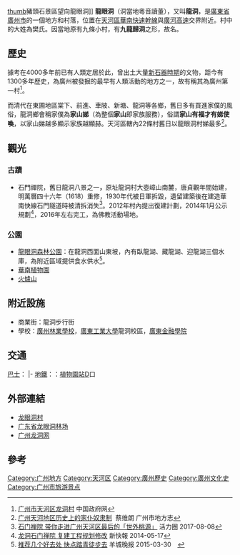 {{Trivia |time=2018-03-05T09:50:00+08:00 }}
{{Otheruses|subject=|other=以此新建的地區建制|龙洞街道 (广州市)}}
[[FILE:LungNgaanDung.jpg|thumb]]豬頭石景區望向龍眼洞]]
'''龍眼洞'''（洞當地粵音讀董），又叫'''龍洞'''，是[[廣東省|廣東省]][[廣州市|廣州市]]的一個地方和村落，位置在[[天河區|天河區]][[華南快速幹線|華南快速幹線]]與[[廣河高速|廣河高速]]交界附近。村中的大姓為樊氏。因當地原有九條小村，有'''九龍歸洞'''之形，故名。

== 歷史 ==
據考在4000多年前已有人類定居於此，曾出土大量[[新石器时期|新石器時期]]的文物，距今有1300多年歷史，為廣州被發掘的最早有人類活動的地方之一，故有稱其為廣州第一村<ref>[http://www.gov.cn/test/2005-06/27/content_9926.htm 广州市天河区龙洞村] {{Wayback|url=http://www.gov.cn/test/2005-06/27/content_9926.htm |date=20180305142826 }} 中国政府网</ref>。

而清代在東圃地區棠下、前進、車陂、新塘、龍洞等各鄉，舊日多有買進家僕的風俗，龍洞鄉會稱家僕為'''家山娣'''（為整個'''家山'''即家族服務），俗謂'''家山有福才有娣使喚'''，以家山娣越多顯示家族越顯赫。天河區轄內22條村舊日以龍眼洞村娣最多<ref>[http://www.gzsdfz.org.cn/was5/web/detail?record=26&channelid=38402&templet=gznj_detail.jsp 广州天河地区历史上的家仆奴隶制] {{Wayback|url=http://www.gzsdfz.org.cn/was5/web/detail?record=26&channelid=38402&templet=gznj_detail.jsp |date=20180305202502 }}   蔡维朗 广州市地方志</ref>。

== 觀光 ==

=== 古蹟 ===
* 石門禪院，舊日龍洞八景之一'''，'''原址龍洞村大壺嶂山南麓，唐貞觀年間始建，明萬曆四十六年（1618）重修，1930年代被日軍拆毀，遺留建築後在建造華南快線石門隧道時被清拆消失<ref>[http://www.sohu.com/a/163096542_484843 石门禅院 带你走进广州天河区最后的「世外桃源」] {{Wayback|url=http://www.sohu.com/a/163096542_484843 |date=20180305202552 }}  活力圈 2017-08-08</ref>。2012年村內提出復建計劃，2014年1月公示規劃<ref>[http://news.ifeng.com/a/20140517/40338563_0.shtml 龙洞石门禅院 复建工程规划修改] {{Wayback|url=http://news.ifeng.com/a/20140517/40338563_0.shtml |date=20180305142805 }}  新快報 2014-05-17</ref>，2016年左右完工，為佛教活動場地。

=== 公園 ===
* [[龍眼洞森林公園|龍眼洞森林公園]]：在龍洞西面山東坡，內有臥龍湖、藏龍湖、迎龍湖三個水庫，為附近區域提供食水供水<ref>[http://www.chinanews.com/life/2015/03-30/7169843.shtml 推荐几个好去处 快点踏青徒步去] {{Wayback|url=http://www.chinanews.com/life/2015/03-30/7169843.shtml |date=20180305202422 }} 羊城晚报 2015-03-30　</ref>。
* [[华南植物园|華南植物園]]
*[[火爐山|火爐山]]

== 附近設施 ==
* 商業街：龍洞步行街
* 學校：[[廣州林業學校|廣州林業學校]]，[[广东工业大学|廣東工業大學]]龍洞校區，[[广东金融学院|廣東金融學院]]

== 交通 ==
[[广州巴士|巴士]]：
{{广州巴士路线简单列表|header=龍眼洞森林公園站|28|30|39|47|775|高峰快线10|夜10}}
{{广州巴士路线简单列表|header=植物園（世紀綠洲）|28|30|39|64|83|84|84A|夜100|345|345A|494|494A|534|535|564|775|高峰快线54|夜10}}
{{广州巴士路线简单列表|header=龍洞站|end=no|2|6|9|10|14|15|17|}}
|-
{{广州巴士路线简单列表|start=no|loc=增城|广增1}}
{{广州巴士路线简单列表|header=龍洞牌坊總站|493}}
[[廣州地鐵|地鐵]]：{{广州地铁路线链接|6}}：[[植物園站_(廣州)|植物園站]]D口

== 外部連結 ==
* [https://web.archive.org/web/20180306022753/http://longdongcun.com/newsitem/277187630 龙眼洞村]
* [https://web.archive.org/web/20180305202715/http://www.gdlydf.com/Index.asp 广东省龙眼洞林场]
* [https://web.archive.org/web/20180305202800/http://www.im020.com/longdong/ 广州龙洞网]
== 參考 ==
<references />
[[Category:广州地方|Category:广州地方]]
[[Category:天河区|Category:天河区]]
[[Category:廣州歷史|Category:廣州歷史]]
[[Category:廣州文化史|Category:廣州文化史]]
[[Category:广州市旅游景点|Category:广州市旅游景点]]